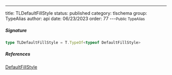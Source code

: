 ---
title: TLDefaultFillStyle
status: published
category: tlschema
group: TypeAlias
author: api
date: 06/23/2023
order: 77
---<Small>Public TypeAlias</Small>




##### Signature


```ts
type TLDefaultFillStyle = T.TypeOf<typeof DefaultFillStyle>
```

##### References

[DefaultFillStyle](/gen/tlschema/DefaultFillStyle-var)


